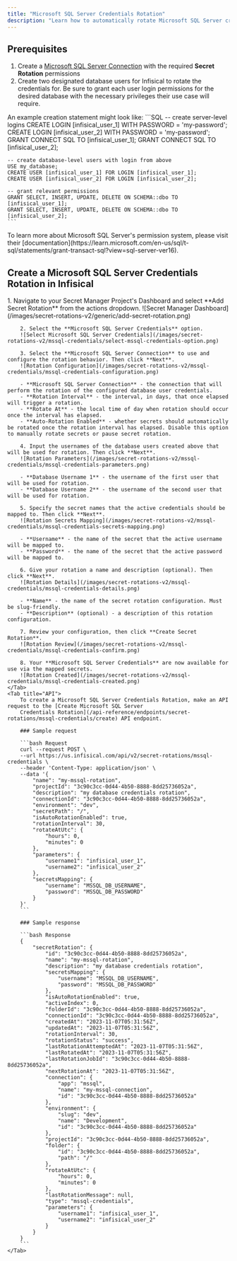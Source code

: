 ```yaml
---
title: "Microsoft SQL Server Credentials Rotation"
description: "Learn how to automatically rotate Microsoft SQL Server credentials."
---
```


## Prerequisites

1. Create a [Microsoft SQL Server Connection](/integrations/app-connections/mssql) with the required **Secret Rotation** permissions
2. Create two designated database users for Infisical to rotate the credentials for. Be sure to grant each user login permissions for the desired database with the necessary privileges their use case will require.

An example creation statement might look like:
    ```SQL
    -- create server-level logins
    CREATE LOGIN [infisical_user_1] WITH PASSWORD = 'my-password';
    CREATE LOGIN [infisical_user_2] WITH PASSWORD = 'my-password';
    GRANT CONNECT SQL TO [infisical_user_1];
    GRANT CONNECT SQL TO [infisical_user_2];

    -- create database-level users with login from above
    USE my_database;
    CREATE USER [infisical_user_1] FOR LOGIN [infisical_user_1];
    CREATE USER [infisical_user_2] FOR LOGIN [infisical_user_2];

    -- grant relevant permissions
    GRANT SELECT, INSERT, UPDATE, DELETE ON SCHEMA::dbo TO [infisical_user_1];
    GRANT SELECT, INSERT, UPDATE, DELETE ON SCHEMA::dbo TO [infisical_user_2];
    ```

<Tip>
    To learn more about Microsoft SQL Server's permission system, please visit their [documentation](https://learn.microsoft.com/en-us/sql/t-sql/statements/grant-transact-sql?view=sql-server-ver16).
</Tip>


## Create a Microsoft SQL Server Credentials Rotation in Infisical

<Tabs>
    <Tab title="Infisical UI">
        1. Navigate to your Secret Manager Project's Dashboard and select **Add Secret Rotation** from the actions dropdown.
        ![Secret Manager Dashboard](/images/secret-rotations-v2/generic/add-secret-rotation.png)

        2. Select the **Microsoft SQL Server Credentials** option.
        ![Select Microsoft SQL Server Credentials](/images/secret-rotations-v2/mssql-credentials/select-mssql-credentials-option.png)

        3. Select the **Microsoft SQL Server Connection** to use and configure the rotation behavior. Then click **Next**.
        ![Rotation Configuration](/images/secret-rotations-v2/mssql-credentials/mssql-credentials-configuration.png)

        - **Microsoft SQL Server Connection** - the connection that will perform the rotation of the configured database user credentials.
        - **Rotation Interval** - the interval, in days, that once elapsed will trigger a rotation.
        - **Rotate At** - the local time of day when rotation should occur once the interval has elapsed.
        - **Auto-Rotation Enabled** - whether secrets should automatically be rotated once the rotation interval has elapsed. Disable this option to manually rotate secrets or pause secret rotation.

        4. Input the usernames of the database users created above that will be used for rotation. Then click **Next**.
        ![Rotation Parameters](/images/secret-rotations-v2/mssql-credentials/mssql-credentials-parameters.png)

        - **Database Username 1** - the username of the first user that will be used for rotation.
        - **Database Username 2** - the username of the second user that will be used for rotation.

        5. Specify the secret names that the active credentials should be mapped to. Then click **Next**.
        ![Rotation Secrets Mapping](/images/secret-rotations-v2/mssql-credentials/mssql-credentials-secrets-mapping.png)

        - **Username** - the name of the secret that the active username will be mapped to.
        - **Password** - the name of the secret that the active password will be mapped to.

        6. Give your rotation a name and description (optional). Then click **Next**.
        ![Rotation Details](/images/secret-rotations-v2/mssql-credentials/mssql-credentials-details.png)

        - **Name** - the name of the secret rotation configuration. Must be slug-friendly.
        - **Description** (optional) - a description of this rotation configuration.

        7. Review your configuration, then click **Create Secret Rotation**.
        ![Rotation Review](/images/secret-rotations-v2/mssql-credentials/mssql-credentials-confirm.png)

        8. Your **Microsoft SQL Server Credentials** are now available for use via the mapped secrets.
        ![Rotation Created](/images/secret-rotations-v2/mssql-credentials/mssql-credentials-created.png)
    </Tab>
    <Tab title="API">
        To create a Microsoft SQL Server Credentials Rotation, make an API request to the [Create Microsoft SQL Server
        Credentials Rotation](/api-reference/endpoints/secret-rotations/mssql-credentials/create) API endpoint.

        ### Sample request

        ```bash Request
        curl --request POST \
        --url https://us.infisical.com/api/v2/secret-rotations/mssql-credentials \
        --header 'Content-Type: application/json' \
        --data '{
            "name": "my-mssql-rotation",
            "projectId": "3c90c3cc-0d44-4b50-8888-8dd25736052a",
            "description": "my database credentials rotation",
            "connectionId": "3c90c3cc-0d44-4b50-8888-8dd25736052a",
            "environment": "dev",
            "secretPath": "/",
            "isAutoRotationEnabled": true,
            "rotationInterval": 30,
            "rotateAtUtc": {
                "hours": 0,
                "minutes": 0
            },
            "parameters": {
                "username1": "infisical_user_1",
                "username2": "infisical_user_2"
            },
            "secretsMapping": {
                "username": "MSSQL_DB_USERNAME",
                "password": "MSSQL_DB_PASSWORD"
            }
        }'
        ```

        ### Sample response

        ```bash Response
        {
            "secretRotation": {
                "id": "3c90c3cc-0d44-4b50-8888-8dd25736052a",
                "name": "my-mssql-rotation",
                "description": "my database credentials rotation",
                "secretsMapping": {
                    "username": "MSSQL_DB_USERNAME",
                    "password": "MSSQL_DB_PASSWORD"
                },
                "isAutoRotationEnabled": true,
                "activeIndex": 0,
                "folderId": "3c90c3cc-0d44-4b50-8888-8dd25736052a",
                "connectionId": "3c90c3cc-0d44-4b50-8888-8dd25736052a",
                "createdAt": "2023-11-07T05:31:56Z",
                "updatedAt": "2023-11-07T05:31:56Z",
                "rotationInterval": 30,
                "rotationStatus": "success",
                "lastRotationAttemptedAt": "2023-11-07T05:31:56Z",
                "lastRotatedAt": "2023-11-07T05:31:56Z",
                "lastRotationJobId": "3c90c3cc-0d44-4b50-8888-8dd25736052a",
                "nextRotationAt": "2023-11-07T05:31:56Z",
                "connection": {
                    "app": "mssql",
                    "name": "my-mssql-connection",
                    "id": "3c90c3cc-0d44-4b50-8888-8dd25736052a"
                },
                "environment": {
                    "slug": "dev",
                    "name": "Development",
                    "id": "3c90c3cc-0d44-4b50-8888-8dd25736052a"
                },
                "projectId": "3c90c3cc-0d44-4b50-8888-8dd25736052a",
                "folder": {
                    "id": "3c90c3cc-0d44-4b50-8888-8dd25736052a",
                    "path": "/"
                },
                "rotateAtUtc": {
                    "hours": 0,
                    "minutes": 0
                },
                "lastRotationMessage": null,
                "type": "mssql-credentials",
                "parameters": {
                    "username1": "infisical_user_1",
                    "username2": "infisical_user_2"
                }
            }
        }
        ```
    </Tab>
</Tabs>
